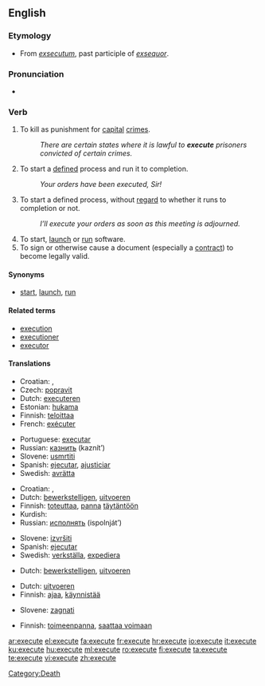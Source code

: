 ==English==

===Etymology===
* From {{etyl|la}} ''[[exsecutum]]'', past participle of ''[[exsequor]]''.

===Pronunciation===
* {{audio|en-us-execute.ogg|Audio (US)}}

===Verb===
{{en-verb|execut|ing}}

# To kill as punishment for [[capital]] [[crime]]s.
#: ''There are certain states where it is lawful to '''execute''' prisoners convicted of certain crimes.''
# To start a [[define]]d process and run it to completion.
#: ''Your orders have been executed, Sir!''
# To start a defined process, without [[regard]] to whether it runs to completion or not.
#: ''I’ll execute your orders as soon as this meeting is adjourned.''
# To start, [[launch]] or [[run]] software.
# To sign or otherwise cause a document (especially a [[contract#Noun|contract]]) to become legally valid.

====Synonyms====
* {{sense|computing}} [[start]], [[launch]], [[run]]

====Related terms====
* [[execution]]
* [[executioner]]
* [[executor]]

====Translations====
{{trans-top|to kill as punishment}}
* Croatian: {{t|hr|smaknuti|alt=smàknuti}}, {{t|hr|pogubiti|alt=pogùbiti}}
* Czech: [[popravit]]
* Dutch: [[executeren]]
* Estonian: [[hukama]]
* Finnish: [[teloittaa]]
* French: [[exécuter]]
{{trans-mid}}
* Portuguese: [[executar]]
* Russian: [[казнить]] (kaznít’)
* Slovene: [[usmrtiti]]
* Spanish: [[ejecutar]], [[ajusticiar]]
* Swedish: [[avrätta]]
{{trans-bottom}}

{{trans-top|To start a defined process and run it to completion}}
* Croatian: {{t|hr|izvršiti|alt=izvŕšiti }}, {{t|hr|provesti|alt=pròvesti}}
* Dutch: [[bewerkstelligen]], [[uitvoeren]]
* Finnish: [[toteuttaa]], [[panna]] [[täytäntöön]]
* Kurdish: {{KUchar|[[بردن به‌ڕێوه‌]]}}
* Russian: [[исполнять]] (ispolnját’)
{{trans-mid}}
* Slovene: [[izvršiti]]
* Spanish: [[ejecutar]]
* Swedish: [[verkställa]], [[expediera]]
{{trans-bottom}}

{{trans-top|To start a defined process, without regard to whether it runs to completion or not}}
* Dutch: [[bewerkstelligen]], [[uitvoeren]]
{{trans-mid}}
{{trans-bottom}}

{{trans-top|To start, launch or run software}}
* Dutch: [[uitvoeren]]
* Finnish: [[ajaa]], [[käynnistää]]
{{trans-mid}}
* Slovene: [[zagnati]]
{{trans-bottom}}

{{trans-top|To sign or otherwise cause a document (especially a contract) to become legally valid}}
* Finnish: [[toimeenpanna]], [[saattaa voimaan]]
{{trans-mid}}
{{trans-bottom}}

[[Category:Death]]

[[ar:execute]]
[[el:execute]]
[[fa:execute]]
[[fr:execute]]
[[hr:execute]]
[[io:execute]]
[[it:execute]]
[[ku:execute]]
[[hu:execute]]
[[ml:execute]]
[[ro:execute]]
[[fi:execute]]
[[ta:execute]]
[[te:execute]]
[[vi:execute]]
[[zh:execute]]